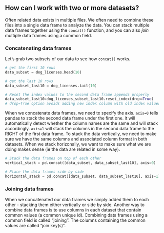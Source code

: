 
## How can I work with two or more datasets?

Often related data exists in multiple files. We often need to combine these
files into a single data frame to analyze the data. You can stack multiple data
frames together using the `concat()` function, and you can also *join* multiple
data frames using a common field.

### Concatenating data frames

Let’s grab two subsets of our data to see how `concat()` works.

```python
# get the first 10 rows
data_subset = dog_licenses.head(10)

# get the last 10 rows
data_subset_last10 = dog_licenses.tail(10)

# Reset the index values to the second data frame appends properly
data_subset_last10=dog_licenses_subset_last10.reset_index(drop=True)
# drop=True option avoids adding new index column with old index values
```

When we concatenate data frames, we need to specify the axis. `axis=0` tells
pandas to stack the second data frame under the first one. It will automatically
detect whether the column names are the same and will stack accordingly. `axis=1`
will stack the columns in the second data frame to the RIGHT of the first
data frame. To stack the data vertically, we need to make sure we have the same
columns and associated column format in both datasets. When we stack
horizonally, we want to make sure what we are doing makes sense (ie the data
are related in some way).

```python
# Stack the data frames on top of each other
vertical_stack = pd.concat([data_subset, data_subset_last10], axis=0)

# Place the data frames side by side
horizontal_stack = pd.concat([data_subset, data_subset_last10], axis=1)
```

### Joining data frames

When we concatenated our data frames we simply added them to each other -
stacking them either vertically or side by side. Another way to combine data
frames is to use columns in each dataset that contain common values (a common
unique id). Combining data frames using a common field is called “joining”. The
columns containing the common values are called “join key(s)”.
